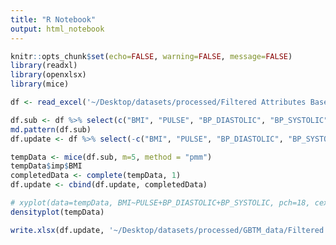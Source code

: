 ```yaml
---
title: "R Notebook"
output: html_notebook
---
```



```r
knitr::opts_chunk$set(echo=FALSE, warning=FALSE, message=FALSE)
library(readxl)
library(openxlsx)
library(mice)
```


```r
df <- read_excel('~/Desktop/datasets/processed/Filtered Attributes Baseline.xlsx', sheet="Sheet 1")
```

```r
df.sub <- df %>% select(c("BMI", "PULSE", "BP_DIASTOLIC", "BP_SYSTOLIC"))
md.pattern(df.sub)
df.update <- df %>% select(-c("BMI", "PULSE", "BP_DIASTOLIC", "BP_SYSTOLIC"))
```

```r
tempData <- mice(df.sub, m=5, method = "pmm")
tempData$imp$BMI
completedData <- complete(tempData, 1)
df.update <- cbind(df.update, completedData)
```

```r
# xyplot(data=tempData, BMI~PULSE+BP_DIASTOLIC+BP_SYSTOLIC, pch=18, cex=1)
densityplot(tempData)
```
```r
write.xlsx(df.update, '~/Desktop/datasets/processed/GBTM_data/Filtered Baseline imputed.xlsx', col.names = TRUE, row.names = FALSE)
```


